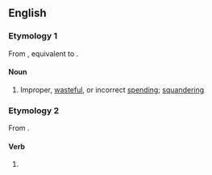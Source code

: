 ==English==

===Etymology 1===
From {{inh|en|enm|mysspendynge}}, equivalent to {{suffix|en|misspend|ing}}.

====Noun====
{{en-noun|~}}

# Improper, [[wasteful]], or incorrect [[spending]]; [[squandering]]

===Etymology 2===
From {{suffix|en|misspend|ing}}.

====Verb====
{{head|en|present participle}}

# {{present participle of|misspend|lang=en|nocat=1}}